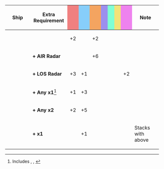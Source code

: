 {|class="wikitable" style="width:100%; text-align: center; vertical-align: middle;"
|-
! style="width: 20%;" | Ship
! style="width: 25%;" | Extra Requirement
! style="width: 5%; background-color: lightcoral;" | {{Firepower}}
! style="width: 5%; background-color: lightskyblue;" | {{Torpedo}}
! style="width: 5%; background-color: sandybrown;" | {{AA}}
! style="width: 5%; background-color: #9C8FEE;" | {{ASW}}
! style="width: 5%; background-color: #7fffd4;" | {{LOS}}
! style="width: 5%; background-color: #F2E279;" | {{Armor}}
! style="width: 5%; background-color: violet;" | {{Evasion}}
! style="width: 20%;" | Note
|-
! rowspan="8"|{{ShipLink|Fubuki|Shirayuki|Hatsuyuki|Miyuki|Murakumo|Usugumo|Isonami|Uranami|text=Fubuki-class|link_class=Fubuki}}<br />{{ShipLink|Ayanami|Shikinami|Amagiri|Sagiri|Oboro|Akebono|Sazanami|Ushio|text=Ayanami-class|link_class=Ayanami}}<br />{{ShipLink|Akatsuki|Hibiki|Ikazuchi|Inazuma|text=Akatsuki-class|link_class=Akatsuki}}
| style="text-align:left;" |
| +2 || || +2 || || || ||
| style="text-align:left;" |
|-
| style="text-align:left;" | '''+ AIR Radar'''
| || || +6 || || || ||
| style="text-align:left;" |
|-
| style="text-align:left;" | '''+ LOS Radar'''
| +3 || +1 || || || || || +2
| style="text-align:left;" |
|-
| style="text-align:left;" | '''+ Any {{EquipmentLink|61cm Triple Torpedo Mount|61cm Triple (Oxygen) Torpedo Mount|61cm Triple (Oxygen) Torpedo Mount Late Model|text="61cm Triple" Torpedo}} x1'''<ref>Includes {{EquipmentLink|61cm Triple Torpedo Mount}}, {{EquipmentLink|61cm Triple (Oxygen) Torpedo Mount}}, {{EquipmentLink|61cm Triple (Oxygen) Torpedo Mount Late Model}}</ref>
| +1 || +3 || || || || ||
| rowspan="2" style="text-align:left;" | 
|-
| style="text-align:left;" | '''+ Any {{EquipmentLink|61cm Triple Torpedo Mount|61cm Triple (Oxygen) Torpedo Mount|61cm Triple (Oxygen) Torpedo Mount Late Model|text="61cm Triple" Torpedo}} x2'''
| +2 || +5 || || || || ||
|-
| style="text-align:left;" | '''+ {{EquipmentLink|61cm Triple (Oxygen) Torpedo Mount Late Model}} x1'''
| || +1 || || || || ||
| style="text-align:left;" | Stacks with above
|}
<references/>